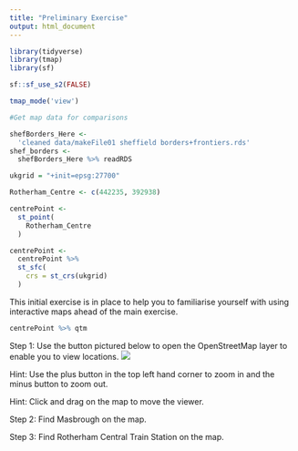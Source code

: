 ```yaml
---
title: "Preliminary Exercise"
output: html_document
---
```

```r

library(tidyverse)
library(tmap)
library(sf)

sf::sf_use_s2(FALSE)

tmap_mode('view')
```

```r
#Get map data for comparisons

shefBorders_Here <-
  'cleaned data/makeFile01 sheffield borders+frontiers.rds'
shef_borders <-
  shefBorders_Here %>% readRDS

ukgrid = "+init=epsg:27700"

Rotherham_Centre <- c(442235, 392938)

centrePoint <-
  st_point(
    Rotherham_Centre
  )

centrePoint <-
  centrePoint %>%
  st_sfc(
    crs = st_crs(ukgrid)
  )

```

This initial exercise is in place to help you to familiarise yourself with using interactive maps ahead of the main exercise.

``` r

centrePoint %>% qtm

```

Step 1: 
Use the button pictured below to open the OpenStreetMap layer to enable you to view locations.
![](images/layers-picture.png)


Hint:
Use the plus button in the top left hand corner to zoom in and the minus button to zoom out.

Hint:
Click and drag on the map to move the viewer.

Step 2:
Find Masbrough on the map.

Step 3:
Find Rotherham Central Train Station on the map.